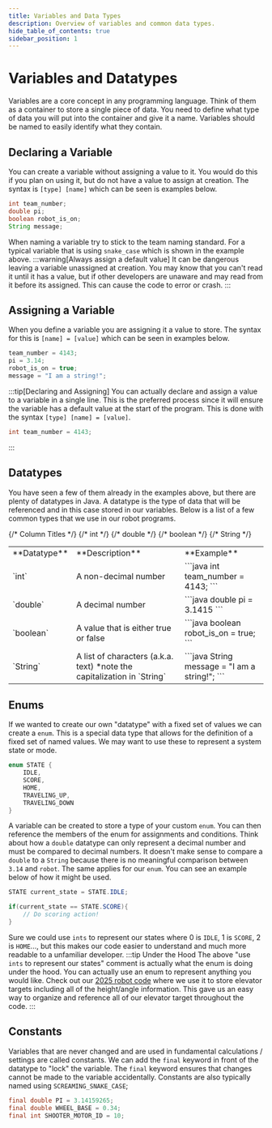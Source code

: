 ```yaml
---
title: Variables and Data Types
description: Overview of variables and common data types.
hide_table_of_contents: true
sidebar_position: 1
---
```


# Variables and Datatypes
Variables are a core concept in any programming language. Think of them as a container to store a single piece of data. You need to define what type of data you will put into the container and give it a name. Variables should be named to easily identify what they contain.

## Declaring a Variable
You can create a variable without assigning a value to it. You would do this if you plan on using it, but do not have a value to assign at creation. The syntax is `[type] [name]` which can be seen is examples below.
```java
int team_number;
double pi;
boolean robot_is_on;
String message;
```
When naming a variable try to stick to the team naming standard. For a typical variable that is using `snake_case` which is shown in the example above.
:::warning[Always assign a default value]
It can be dangerous leaving a variable unassigned at creation. You may know that you can't read it until it has a value, but if other developers are unaware and may read from it before its assigned. This can cause the code to error or crash.
:::

## Assigning a Variable
When you define a variable you are assigning it a value to store. The syntax for this is `[name] = [value]` which can be seen in examples below.
```java
team_number = 4143;
pi = 3.14;
robot_is_on = true;
message = "I am a string!";
```
:::tip[Declaring and Assigning]
You can actually declare and assign a value to a variable in a single line. This is the preferred process since it will ensure the variable has a default value at the start of the program. This is done with the syntax `[type] [name] = [value]`.
```java
int team_number = 4143;
```
:::

## Datatypes
You have seen a few of them already in the examples above, but there are plenty of datatypes in Java. A datatype is the type of data that will be referenced and in this case stored in our variables. Below is a list of a few common types that we use in our robot programs.
<table>
<tr>
{/* Column Titles */}
<td> **Datatype** </td>
<td> **Description** </td>
<td> **Example** </td>
</tr>
<tr>
{/* int */}
<td style={{textAlign: 'center', fontSize: 20}}> `int` </td>
<td> A non-decimal number </td>
<td>
```java
int team_number = 4143;
```
</td>
</tr>
<tr>
{/* double */}
<td style={{textAlign: 'center', fontSize: 20}}> `double` </td>
<td> A decimal number </td>
<td>
```java
double pi = 3.1415
```
</td>
</tr>
<tr>
{/* boolean */}
<td style={{textAlign: 'center', fontSize: 20}}> `boolean` </td>
<td> A value that is either true or false </td>
<td>
```java
boolean robot_is_on = true;
```
</td>
</tr>
<tr>
{/* String */}
<td style={{textAlign: 'center', fontSize: 20}}> `String` </td>
<td> A list of characters (a.k.a. text) *note the capitalization in `String` </td>
<td>
```java
String message = "I am a string!";
```
</td>
</tr>
</table>

## Enums
If we wanted to create our own "datatype" with a fixed set of values we can create a `enum`. This is a special data type that allows for the definition of a fixed set of named values. We may want to use these to represent a system state or mode.
```java
enum STATE {
    IDLE,
    SCORE,
    HOME,
    TRAVELING_UP,
    TRAVELING_DOWN
}
```
A variable can be created to store a type of your custom `enum`. You can then reference the members of the enum for assignments and conditions. Think about how a `double` datatype can only represent a decimal number and must be compared to decimal numbers. It doesn't make sense to compare a `double` to a `String` because there is no meaningful comparison between `3.14` and `robot`. The same applies for our `enum`. You can see an example below of how it might be used.
```java
STATE current_state = STATE.IDLE;

if(current_state == STATE.SCORE){
    // Do scoring action!
}
```
Sure we could use `ints` to represent our states where 0 is `IDLE`, 1 is `SCORE`, 2 is `HOME`..., but this makes our code easier to understand and much more readable to a unfamiliar developer.
:::tip Under the Hood
The above "use `ints` to represent our states" comment is actually what the enum is doing under the hood. You can actually use an enum to represent anything you would like. Check out our [2025 robot code](https://github.com/FRC-Team-4143/mainbot-2025/blob/develop/src/main/java/frc/lib/ElevatorTargets.java) where we use it to store elevator targets including all of the height/angle information. This gave us an easy way to organize and reference all of our elevator target throughout the code.
:::

## Constants
Variables that are never changed and are used in fundamental calculations / settings are called constants. We can add the `final` keyword in front of the datatype to "lock" the variable. The `final` keyword ensures that changes cannot be made to the variable accidentally. Constants are also typically named using `SCREAMING_SNAKE_CASE`;
```java
final double PI = 3.14159265;
final double WHEEL_BASE = 0.34;
final int SHOOTER_MOTOR_ID = 10;
```